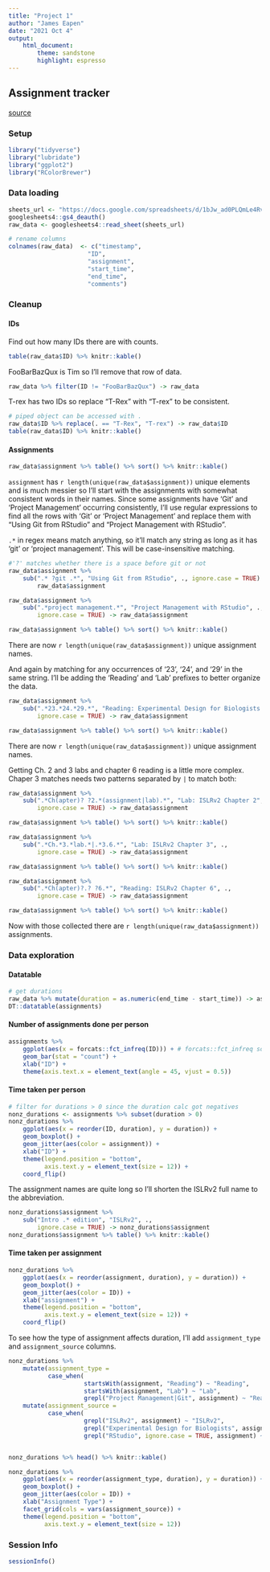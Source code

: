 ```yaml
---
title: "Project 1"
author: "James Eapen"
date: "2021 Oct 4"
output: 
    html_document: 
        theme: sandstone
        highlight: espresso
---
```


## Assignment tracker {.tabset}

[source](https://github.com/jamespeapen/expdesign/blob/gh-pages/project1.rmd)

### Setup

```r
library("tidyverse")
library("lubridate")
library("ggplot2")
library("RColorBrewer")
```

### Data loading

```r
sheets_url <- "https://docs.google.com/spreadsheets/d/1bJw_ad0PLQmLe4RvmRzsVnrOF-9Z9Xth9GTSdwO8B4M"
googlesheets4::gs4_deauth()
raw_data <- googlesheets4::read_sheet(sheets_url)

# rename columns
colnames(raw_data)  <- c("timestamp",
                      "ID",
                      "assignment",
                      "start_time",
                      "end_time",
                      "comments")
```

### Cleanup {.tabset}

#### IDs

Find out how many IDs there are with counts.

```r
table(raw_data$ID) %>% knitr::kable()
```

FooBarBazQux is Tim so I'll remove that row of data.

```r
raw_data %>% filter(ID != "FooBarBazQux") -> raw_data
```

T-rex has two IDs so replace "T-Rex" with "T-rex" to be consistent.

```r
# piped object can be accessed with .
raw_data$ID %>% replace(. == "T-Rex", "T-rex") -> raw_data$ID
table(raw_data$ID) %>% knitr::kable()
```


#### Assignments

```r
raw_data$assignment %>% table() %>% sort() %>% knitr::kable()
```

`assignment` has `r length(unique(raw_data$assignment))` unique elements and is
much messier so I'll start with the assignments with somewhat consistent
words in their names. Since some assignments have 'Git' and 'Project
Management' occurring consistently, I'll use regular expressions to find all
the rows with 'Git' or 'Project Management' and replace them with "Using Git
from RStudio" and "Project Management with RStudio".

`.*` in regex means match anything, so it'll match any string as long as it has
'git' or 'project management'. This will be case-insensitive matching.


```r
#'?' matches whether there is a space before git or not
raw_data$assignment %>%
    sub(".* ?git .*", "Using Git from RStudio", ., ignore.case = TRUE) ->
        raw_data$assignment

raw_data$assignment %>%
    sub(".*project management.*", "Project Management with RStudio", .,
        ignore.case = TRUE) -> raw_data$assignment

raw_data$assignment %>% table() %>% sort() %>% knitr::kable()
```

There are now `r length(unique(raw_data$assignment))` unique assignment names.

And again by matching for any occurrences of '23', '24', and '29' in the same
string. I'll be adding the 'Reading' and 'Lab' prefixes to better organize the
data.

```r
raw_data$assignment %>%
    sub(".*23.*24.*29.*", "Reading: Experimental Design for Biologists Ch. 23, 24, 29", .,
        ignore.case = TRUE) -> raw_data$assignment

raw_data$assignment %>% table() %>% sort() %>% knitr::kable()
```

There are now `r length(unique(raw_data$assignment))` unique assignment names.

Getting Ch. 2 and 3 labs and chapter 6 reading is a little more complex. Chaper 3
matches needs two patterns separated by `|` to match both:

```r
raw_data$assignment %>%
    sub(".*Ch(apter)? ?2.*(assignment|lab).*", "Lab: ISLRv2 Chapter 2", .,
        ignore.case = TRUE) -> raw_data$assignment

raw_data$assignment %>% table() %>% sort() %>% knitr::kable()

raw_data$assignment %>%
    sub(".*Ch.*3.*lab.*|.*3.6.*", "Lab: ISLRv2 Chapter 3", .,
        ignore.case = TRUE) -> raw_data$assignment

raw_data$assignment %>% table() %>% sort() %>% knitr::kable()

raw_data$assignment %>%
    sub(".*Ch(apter)?.? ?6.*", "Reading: ISLRv2 Chapter 6", .,
        ignore.case = TRUE) -> raw_data$assignment

raw_data$assignment %>% table() %>% sort() %>% knitr::kable()
```

Now with those collected there are `r length(unique(raw_data$assignment))`
assignments.


### Data exploration {.tabset}

#### Datatable

```r
# get durations
raw_data %>% mutate(duration = as.numeric(end_time - start_time)) -> assignments
DT::datatable(assignments)
```

#### Number of assignments done per person

```r
assignments %>%
    ggplot(aes(x = forcats::fct_infreq(ID))) + # forcats::fct_infreq sorts the IDs by count
    geom_bar(stat = "count") +
    xlab("ID") +
    theme(axis.text.x = element_text(angle = 45, vjust = 0.5))
```

#### Time taken per person

```r
# filter for durations > 0 since the duration calc got negatives
nonz_durations <- assignments %>% subset(duration > 0)
nonz_durations %>%
    ggplot(aes(x = reorder(ID, duration), y = duration)) +
    geom_boxplot() +
    geom_jitter(aes(color = assignment)) +
    xlab("ID") +
    theme(legend.position = "bottom",
          axis.text.y = element_text(size = 12)) +
    coord_flip()
```

The assignment names are quite long so I'll shorten the ISLRv2 full name to the
abbreviation.

```r
nonz_durations$assignment %>%
    sub("Intro .* edition", "ISLRv2", .,
        ignore.case = TRUE) -> nonz_durations$assignment
nonz_durations$assignment %>% table() %>% knitr::kable()
```


#### Time taken per assignment

```r
nonz_durations %>%
    ggplot(aes(x = reorder(assignment, duration), y = duration)) +
    geom_boxplot() +
    geom_jitter(aes(color = ID)) +
    xlab("assignment") +
    theme(legend.position = "bottom",
          axis.text.y = element_text(size = 12)) +
    coord_flip()
```

To see how the type of assignment affects duration, I'll add `assignment_type`
and `assignment_source` columns.

```r
nonz_durations %>%
    mutate(assignment_type =
           case_when(
                     startsWith(assignment, "Reading") ~ "Reading",
                     startsWith(assignment, "Lab") ~ "Lab",
                     grepl("Project Management|Git", assignment) ~ "Reading")) %>%
    mutate(assignment_source =
           case_when(
                     grepl("ISLRv2", assignment) ~ "ISLRv2",
                     grepl("Experimental Design for Biologists", assignment) ~ "EDB",
                     grepl("RStudio", ignore.case = TRUE, assignment) ~ "Software Carpentry")) -> nonz_durations


nonz_durations %>% head() %>% knitr::kable()
```

```r
nonz_durations %>%
    ggplot(aes(x = reorder(assignment_type, duration), y = duration)) +
    geom_boxplot() +
    geom_jitter(aes(color = ID)) +
    xlab("Assignment Type") +
    facet_grid(cols = vars(assignment_source)) +
    theme(legend.position = "bottom",
          axis.text.y = element_text(size = 12))
```

### Session Info

```r
sessionInfo()
```

